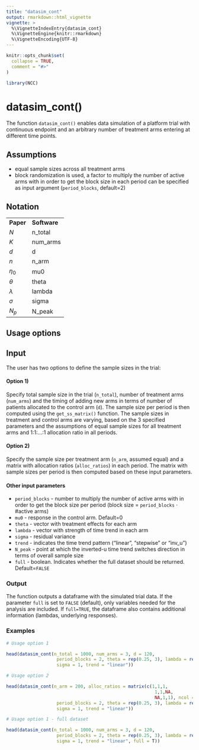 ---
title: "datasim_cont"
output: rmarkdown::html_vignette
vignette: >
  %\VignetteIndexEntry{datasim_cont}
  %\VignetteEngine{knitr::rmarkdown}
  %\VignetteEncoding{UTF-8}
---

```{r, include = FALSE}
knitr::opts_chunk$set(
  collapse = TRUE,
  comment = "#>"
)
```

```{r setup}
library(NCC)
```


# datasim_cont()

The function `datasim_cont()` enables data simulation of a platform trial with continuous endpoint and an arbitrary number of treatment arms entering at different time points.

## Assumptions

- equal sample sizes across all treatment arms
- block randomization is used, a factor to multiply the number of active arms with in order to get the block size in each period can be specified as input argument (`period_blocks`, default=2)

## Notation

<table>
    <tr>
        <td><b>Paper</b></td>
        <td><b>Software</b></td>
    </tr>
    <tr>
        <td>$N$</td>
        <td>n_total</td>
    </tr>
    <tr>
        <td>$K$</td>
        <td>num_arms</td>
    </tr>
    <tr>
        <td>$d$</td>
        <td>d</td>
    </tr>
    <tr>
        <td>$n$</td>
        <td>n_arm</td>
    </tr>
    <tr>
        <td>$\eta_0$</td>
        <td>mu0</td>
    </tr>
    <tr>
        <td>$\theta$</td>
        <td>theta</td>
    </tr>
    <tr>
        <td>$\lambda$</td>
        <td>lambda</td>
    </tr>
    <tr>
        <td>$\sigma$</td>
        <td>sigma</td>
    </tr>
    <tr>
        <td>$N_p$</td>
        <td>N_peak</td>
    </tr>
</table>

## Usage options

## Input

The user has two options to define the sample sizes in the trial:

#### Option 1)

Specify total sample size in the trial (`n_total`), number of treatment arms (`num_arms`) and the timing of adding new arms in terms of number of patients allocated to the control arm (`d`). The sample size per period is then computed using the `get_ss_matrix()` function. The sample sizes in treatment and control arms are varying, based on the 3 specified parameters and the assumptions of equal sample sizes for all treatment arms and 1:1:...:1 allocation ratio in all periods.


#### Option 2)

Specify the sample size per treatment arm (`n_arm`, assumed equal) and a matrix with allocation ratios (`alloc_ratios`) in each period. The matrix with sample sizes per period is then computed based on these input parameters.


#### Other input parameters

- `period_blocks` - number to multiply the number of active arms with in order to get the block size per period (block size = `period_blocks` $\cdot$ #active arms)
- `mu0` - response in the control arm. Default=0
- `theta` - vector with treatment effects for each arm
- `lambda` - vector with strength of time trend in each arm
- `sigma` - residual variance
- `trend` - indicates the time trend pattern ("linear", "stepwise" or "inv_u")
- `N_peak` - point at which the inverted-u time trend switches direction in terms of overall sample size
- `full` - boolean. Indicates whether the full dataset should be returned. Default=`FALSE`


### Output

The function outputs a dataframe with the simulated trial data. If the parameter `full` is set to `FALSE` (default), only variables needed for the analysis are included. If `full=TRUE`, the dataframe also contains additional information (lambdas, underlying responses).

### Examples

```{r}
# Usage option 1

head(datasim_cont(n_total = 1000, num_arms = 3, d = 120, 
                   period_blocks = 2, theta = rep(0.25, 3), lambda = rep(0.15, 4), 
                   sigma = 1, trend = "linear"))
```


```{r}
# Usage option 2

head(datasim_cont(n_arm = 200, alloc_ratios = matrix(c(1,1,1,
                                                        1,1,NA,
                                                        NA,1,1), ncol = 3, byrow = T),
                   period_blocks = 2, theta = rep(0.25, 3), lambda = rep(0.15, 4), 
                   sigma = 1, trend = "linear"))
```

```{r}
# Usage option 1 - full dataset

head(datasim_cont(n_total = 1000, num_arms = 3, d = 120,
                   period_blocks = 2, theta = rep(0.25, 3), lambda = rep(0.15, 4), 
                   sigma = 1, trend = "linear", full = T))
```



